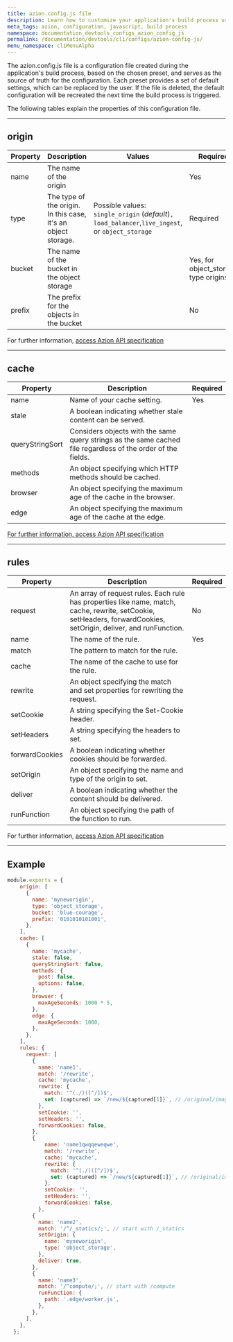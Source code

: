 ```yaml
---
title: azion.config.js file
description: Learn how to customize your application's build process using the azion.config.js file. This documentation provides detailed explanations of the configuration properties.
meta_tags: azion, configuration, javascript, build process
namespace: documentation_devtools_configs_azion_config_js
permalink: /documentation/devtools/cli/configs/azion-config-js/
menu_namespace: cliMenuAlpha
---
```


The azion.config.js file is a configuration file created during the application's build process, based on the chosen preset, and serves as the source of truth for the configuration. Each preset provides a set of default settings, which can be replaced by the user. If the file is deleted, the default configuration will be recreated the next time the build process is triggered.

The following tables explain the properties of this configuration file.

---

## origin

| Property | Description | Values | Required |
| --- | --- | - | - |
| name | The name of the origin |  | Yes |
| type | The type of the origin. In this case, it's an object storage.  |  Possible values: `single_origin` (*default*)`, load_balancer`,`live_ingest`, or `object_storage` | Required |
| bucket | The name of the bucket in the object storage |  | Yes, for object_storage type origins |
| prefix | The prefix for the objects in the bucket |   | No |

For further information, [access Azion API specification](https://api.azion.com/#adbc0ab3-8f27-47e2-a8fe-428c7fa93250)

---

## cache

| Property | Description |  Required |
| --- | --- | --- |
| name | Name of your cache setting. | Yes|
| stale | A boolean indicating whether stale content can be served. | |
| queryStringSort | Considers objects with the same query strings as the same cached file regardless of the order of the fields. | |
| methods | An object specifying which HTTP methods should be cached. | |
| browser | An object specifying the maximum age of the cache in the browser. | |
| edge | An object specifying the maximum age of the cache at the edge. | |

[For further information, access Azion API specification](https://api.azion.com/#6a337475-b474-416d-b710-ae11ac88b189)

---

## rules

| Property | Description |   Required |
| --- | --- | --- |
| request | An array of request rules. Each rule has properties like name, match, cache, rewrite, setCookie, setHeaders, forwardCookies, setOrigin, deliver, and runFunction. | No |
| name | The name of the rule. | Yes |
| match | The pattern to match for the rule. | |
| cache | The name of the cache to use for the rule. | |
| rewrite | An object specifying the match and set properties for rewriting the request. | |
| setCookie | A string specifying the Set-Cookie header. | |
| setHeaders | A string specifying the headers to set. | |
| forwardCookies | A boolean indicating whether cookies should be forwarded. | |
| setOrigin | An object specifying the name and type of the origin to set. | |
| deliver | A boolean indicating whether the content should be delivered. | |
| runFunction | An object specifying the path of the function to run. | |

For further information, [access Azion API specification](https://api.azion.com/#42279c76-58b3-4ce5-9852-1bce43c89524)

---

## Example

```js 
module.exports = {
    origin: [
      {
        name: 'myneworigin',
        type: 'object_storage',
        bucket: 'blue-courage',
        prefix: '0101010101001',
      },
    ],
    cache: [
      {
        name: 'mycache',
        stale: false,
        queryStringSort: false,
        methods: {
          post: false,
          options: false,
        },
        browser: {
          maxAgeSeconds: 1000 * 5,
        },
        edge: {
          maxAgeSeconds: 1000,
        },
      },
    ],
    rules: {
      request: [
        {
          name: 'name1',
          match: '/rewrite',
          cache: 'mycache',
          rewrite: {
            match: '^(./)([^/])$',
            set: (captured) => `/new/${captured[1]}`, // /original/image.jpg -> /new/image.jpg
          },
          setCookie: '',
          setHeaders: '',
          forwardCookies: false,
        },
        {
            name: 'name1qwqqeweqwe',
            match: '/rewrite',
            cache: 'mycache',
            rewrite: {
              match: '^(./)([^/])$',
              set: (captured) => `/new/${captured[1]}`, // /original/image.jpg -> /new/image.jpg
            },
            setCookie: '',
            setHeaders: '',
            forwardCookies: false,
          },
        {
          name: 'name2',
          match: '/^/_statics/;', // start with /_statics
          setOrigin: {
            name: 'myneworigin',
            type: 'object_storage',
          },
          deliver: true,
        },
        {
          name: 'name3',
          match: '/^compute/;', // start with /compute
          runFunction: {
            path: '.edge/worker.js',
          },
        },
      ],
    },
  };
```